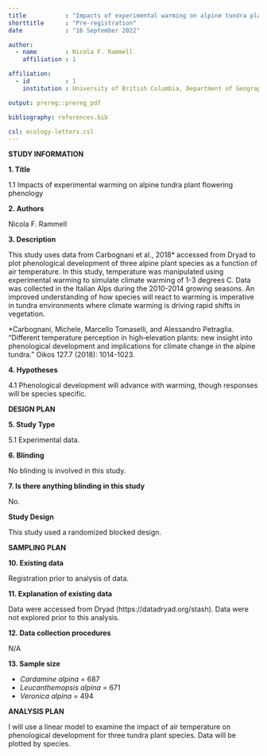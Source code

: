 ```yaml
---
title           : "Impacts of experimental warming on alpine tundra plant flowering phenology"
shorttitle      : "Pre-registration"
date            : "16 September 2022"

author: 
  - name        : Nicola F. Rammell
    affiliation : 1

affiliation:
  - id          : 1
    institution : University of British Columbia, Department of Geography

output: prereg::prereg_pdf

bibliography: references.bib

csl: ecology-letters.csl
---
```


**STUDY INFORMATION**

**1. Title**

1.1 Impacts of experimental warming on     alpine tundra plant flowering phenology

**2. Authors** 

Nicola F. Rammell

**3. Description**

This study uses data from Carbognani et al., 2018* accessed from Dryad to plot phenological development of three alpine plant species as a function of air temperature. In this study, temperature was manipulated using experimental warming to simulate climate warming of 1-3 degrees C. Data was collected in the Italian Alps during the 2010-2014 growing seasons. An improved understanding of how species will react to warming is imperative in tundra environments where climate warming is driving rapid shifts in vegetation.

*Carbognani, Michele, Marcello Tomaselli, and Alessandro Petraglia. "Different temperature perception in high‐elevation plants: new insight into phenological development and implications for climate change in the alpine tundra." Oikos 127.7 (2018): 1014-1023.

**4. Hypotheses**

4.1 Phenological development will advance with warming, though responses will be species specific.

**DESIGN PLAN**

**5. Study Type**

5.1 Experimental data.

**6. Blinding**

No blinding is involved in this study.

**7. Is there anything blinding in this study**

No.

**Study Design**

This study used a randomized blocked design.

**SAMPLING PLAN**

**10. Existing data**

Registration prior to analysis of data.

**11. Explanation of existing data**

Data were accessed from Dryad (https://datadryad.org/stash). Data were not explored prior to this analysis.

**12. Data collection procedures**

N/A

**13. Sample size**

* *Cardamine alpina* = 687
* *Leucanthemopsis alpina* = 671
* *Veronica alpina* = 494

**ANALYSIS PLAN**

I will use a linear model to examine the impact of air temperature on phenological development for three tundra plant species. Data will be plotted by species.






